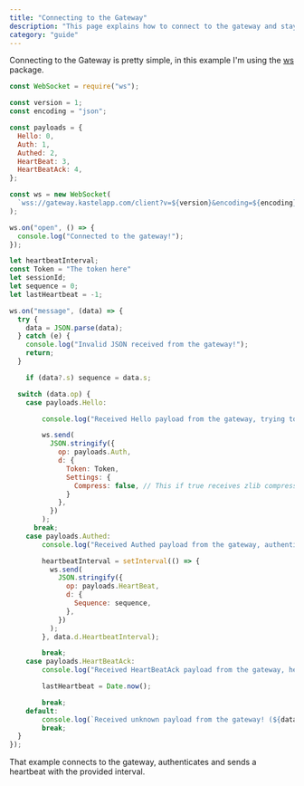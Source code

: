 ```yaml
---
title: "Connecting to the Gateway"
description: "This page explains how to connect to the gateway and stay connected."
category: "guide"
---
```


Connecting to the Gateway is pretty simple, in this example I'm using the [ws](https://npmjs.com/package/ws) package.

```js
const WebSocket = require("ws");

const version = 1;
const encoding = "json";

const payloads = {
  Hello: 0,
  Auth: 1,
  Authed: 2,
  HeartBeat: 3,
  HeartBeatAck: 4,
};

const ws = new WebSocket(
  `wss://gateway.kastelapp.com/client?v=${version}&encoding=${encoding}`
);

ws.on("open", () => {
  console.log("Connected to the gateway!");
});

let heartbeatInterval;
const Token = "The token here"
let sessionId;
let sequence = 0;
let lastHeartbeat = -1;

ws.on("message", (data) => {
  try {
    data = JSON.parse(data);
  } catch (e) {
    console.log("Invalid JSON received from the gateway!");
    return;
  }

    if (data?.s) sequence = data.s;

  switch (data.op) {
    case payloads.Hello:

        console.log("Received Hello payload from the gateway, trying to authenticate...");

        ws.send(
          JSON.stringify({
            op: payloads.Auth,
            d: {
              Token: Token,
              Settings: {
                Compress: false, // This if true receives zlib compressed data 
              }
            },
          })
        );
      break;
    case payloads.Authed:
        console.log("Received Authed payload from the gateway, authenticated!");

        heartbeatInterval = setInterval(() => {
          ws.send(
            JSON.stringify({
              op: payloads.HeartBeat,
              d: {
                Sequence: sequence,
              },
            })
          );
        }, data.d.HeartbeatInterval);

        break;
    case payloads.HeartBeatAck:
        console.log("Received HeartBeatAck payload from the gateway, heartbeat acknowledged!");

        lastHeartbeat = Date.now();

        break;
    default:
        console.log(`Received unknown payload from the gateway! (${data.op})`);
        break;
  }
});
```

That example connects to the gateway, authenticates and sends a heartbeat with the provided interval.